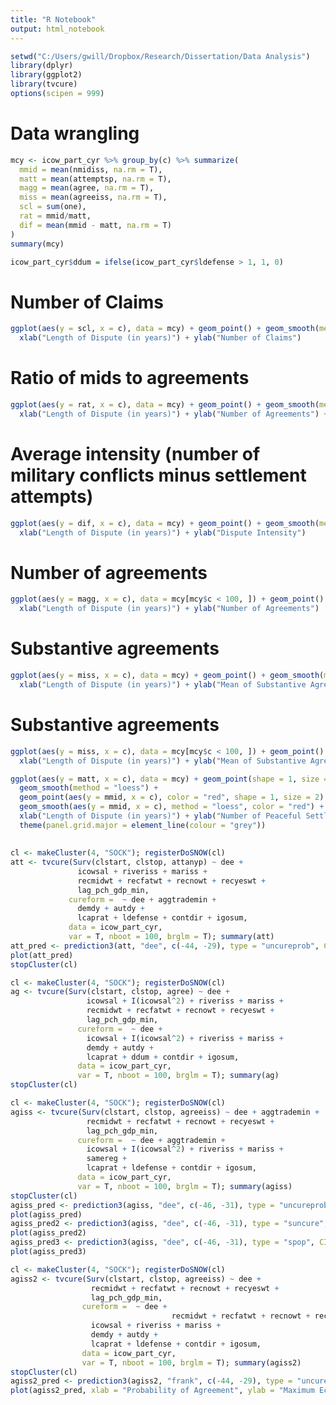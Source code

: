 ```yaml
---
title: "R Notebook"
output: html_notebook
---
```



```r
setwd("C:/Users/gwill/Dropbox/Research/Dissertation/Data Analysis")
library(dplyr)
library(ggplot2)
library(tvcure)
options(scipen = 999)
```

# Data wrangling
```r
mcy <- icow_part_cyr %>% group_by(c) %>% summarize(
  mmid = mean(nmidiss, na.rm = T),
  matt = mean(attemptsp, na.rm = T), 
  magg = mean(agree, na.rm = T), 
  miss = mean(agreeiss, na.rm = T),
  scl = sum(one), 
  rat = mmid/matt,
  dif = mean(mmid - matt, na.rm = T)
)
summary(mcy)

icow_part_cyr$ddum = ifelse(icow_part_cyr$ldefense > 1, 1, 0)
```
# Number of Claims
```r
ggplot(aes(y = scl, x = c), data = mcy) + geom_point() + geom_smooth(method = "loess") + 
  xlab("Length of Dispute (in years)") + ylab("Number of Claims")
```

# Ratio of mids to agreements
```r
ggplot(aes(y = rat, x = c), data = mcy) + geom_point() + geom_smooth(method = "loess") + 
  xlab("Length of Dispute (in years)") + ylab("Number of Agreements") + ylim(0, 10)
```

# Average intensity (number of military conflicts minus settlement attempts)
```r
ggplot(aes(y = dif, x = c), data = mcy) + geom_point() + geom_smooth(method = "loess") + 
  xlab("Length of Dispute (in years)") + ylab("Dispute Intensity")
```

# Number of agreements
```r
ggplot(aes(y = magg, x = c), data = mcy[mcy$c < 100, ]) + geom_point() + geom_smooth(method = "loess") + 
  xlab("Length of Dispute (in years)") + ylab("Number of Agreements")
```

# Substantive agreements
```r
ggplot(aes(y = miss, x = c), data = mcy) + geom_point() + geom_smooth(method = "loess") + 
  xlab("Length of Dispute (in years)") + ylab("Mean of Substantive Agreements")
```
# Substantive agreements
```r
ggplot(aes(y = miss, x = c), data = mcy[mcy$c < 100, ]) + geom_point() + geom_smooth(method = "loess") + 
  xlab("Length of Dispute (in years)") + ylab("Mean of Substantive Agreements")
```
```r
ggplot(aes(y = matt, x = c), data = mcy) + geom_point(shape = 1, size = 2, color = "blue") +
  geom_smooth(method = "loess") + 
  geom_point(aes(y = mmid, x = c), color = "red", shape = 1, size = 2) + 
  geom_smooth(aes(y = mmid, x = c), method = "loess", color = "red") + 
  xlab("Length of Dispute (in years)") + ylab("Number of Peaceful Settlement Attempts") + 
  theme(panel.grid.major = element_line(colour = "grey"))
```

## 
```r
cl <- makeCluster(4, "SOCK"); registerDoSNOW(cl)
att <- tvcure(Surv(clstart, clstop, attanyp) ~ dee +
               icowsal + riveriss + mariss +
               recmidwt + recfatwt + recnowt + recyeswt +
               lag_pch_gdp_min,
             cureform =  ~ dee + aggtrademin + 
               demdy + autdy +
               lcaprat + ldefense + contdir + igosum, 
             data = icow_part_cyr, 
             var = T, nboot = 100, brglm = T); summary(att)
att_pred <- prediction3(att, "dee", c(-44, -29), type = "uncureprob", CI = T)
plot(att_pred)
stopCluster(cl)
```

```r
cl <- makeCluster(4, "SOCK"); registerDoSNOW(cl)
ag <- tvcure(Surv(clstart, clstop, agree) ~ dee +
                 icowsal + I(icowsal^2) + riveriss + mariss +
                 recmidwt + recfatwt + recnowt + recyeswt +
                 lag_pch_gdp_min,
               cureform =  ~ dee +
                 icowsal + I(icowsal^2) + riveriss + mariss +
                 demdy + autdy +
                 lcaprat + ddum + contdir + igosum, 
               data = icow_part_cyr, 
               var = T, nboot = 100, brglm = T); summary(ag)
stopCluster(cl)
```

```r
cl <- makeCluster(4, "SOCK"); registerDoSNOW(cl)
agiss <- tvcure(Surv(clstart, clstop, agreeiss) ~ dee + aggtrademin + 
                 recmidwt + recfatwt + recnowt + recyeswt +
                 lag_pch_gdp_min,
               cureform =  ~ dee + aggtrademin +
                 icowsal + I(icowsal^2) + riveriss + mariss +
                 samereg +
                 lcaprat + ldefense + contdir + igosum, 
               data = icow_part_cyr, 
               var = T, nboot = 100, brglm = T); summary(agiss)
stopCluster(cl)
agiss_pred <- prediction3(agiss, "dee", c(-46, -31), type = "uncureprob", CI = T)
plot(agiss_pred)
agiss_pred2 <- prediction3(agiss, "dee", c(-46, -31), type = "suncure", CI = T)
plot(agiss_pred2)
agiss_pred3 <- prediction3(agiss, "dee", c(-46, -31), type = "spop", CI = T)
plot(agiss_pred3)
```



```r
cl <- makeCluster(4, "SOCK"); registerDoSNOW(cl)
agiss2 <- tvcure(Surv(clstart, clstop, agreeiss) ~ dee + 
                  recmidwt + recfatwt + recnowt + recyeswt +
                  lag_pch_gdp_min,
                cureform =  ~ dee +
                                    recmidwt + recfatwt + recnowt + recyeswt +
                  icowsal + riveriss + mariss +
                  demdy + autdy +
                  lcaprat + ldefense + contdir + igosum, 
                data = icow_part_cyr, 
                var = T, nboot = 100, brglm = T); summary(agiss2)
stopCluster(cl)
agiss2_pred <- prediction3(agiss2, "frank", c(-44, -29), type = "uncureprob", CI = T)
plot(agiss2_pred, xlab = "Probability of Agreement", ylab = "Maximum Economic Interdependence (ln(Trade/GDP))")
```